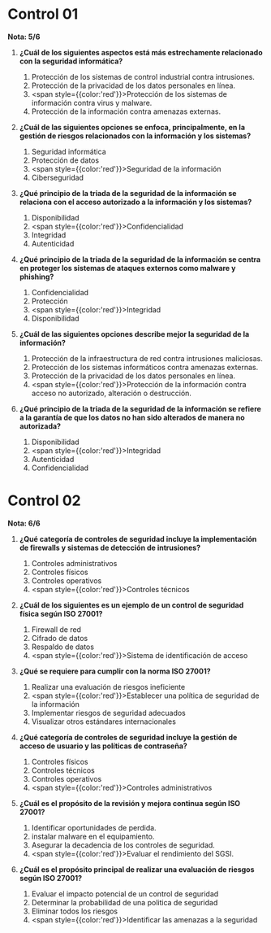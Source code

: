 # Control 01
**Nota: 5/6**

1. **¿Cuál de los siguientes aspectos está más estrechamente relacionado con la seguridad informática?**
	1. Protección de los sistemas de control industrial contra intrusiones.
	2. Protección de la privacidad de los datos personales en línea.
	3. <span style={{color:'red'}}>Protección de los sistemas de información contra virus y malware.</span>
	4. Protección de la información contra amenazas externas.

2. **¿Cuál de las siguientes opciones se enfoca, principalmente, en la gestión de riesgos relacionados con la información y los sistemas?**
	1. Seguridad informática
	2. Protección de datos
	3. <span style={{color:'red'}}>Seguridad de la información</span>
	4. Ciberseguridad

3. **¿Qué principio de la triada de la seguridad de la información se relaciona con el acceso autorizado a la información y los sistemas?**
	1. Disponibilidad
	2. <span style={{color:'red'}}>Confidencialidad</span>
	3. Integridad
	4. Autenticidad

4. **¿Qué principio de la triada de la seguridad de la información se centra en proteger los sistemas de ataques externos como malware y phishing?**
	1. Confidencialidad
	2. Protección
	3. <span style={{color:'red'}}>Integridad</span>
	4. Disponibilidad

5. **¿Cuál de las siguientes opciones describe mejor la seguridad de la información?**
	1. Protección de la infraestructura de red contra intrusiones maliciosas.
	2. Protección de los sistemas informáticos contra amenazas externas.
	3. Protección de la privacidad de los datos personales en línea.
	4. <span style={{color:'red'}}>Protección de la información contra acceso no autorizado, alteración o destrucción.</span>

6. **¿Qué principio de la triada de la seguridad de la información se refiere a la garantía de que los datos no han sido alterados de manera no autorizada?**
	1. Disponibilidad
	2. <span style={{color:'red'}}>Integridad</span>
	3. Autenticidad
	4. Confidencialidad
	
# Control 02
**Nota: 6/6**

1. **¿Qué categoría de controles de seguridad incluye la implementación de firewalls y sistemas de detección de intrusiones?**
	1. Controles administrativos
	2. Controles físicos
	3. Controles operativos
	4. <span style={{color:'red'}}>Controles técnicos</span>
	
2. **¿Cuál de los siguientes es un ejemplo de un control de seguridad física según ISO 27001?**
	1. Firewall de red
	2. Cifrado de datos
	3. Respaldo de datos
	4. <span style={{color:'red'}}>Sistema de identificación de acceso</span>

3. **¿Qué se requiere para cumplir con la norma ISO 27001?**
	1. Realizar una evaluación de riesgos ineficiente
	2. <span style={{color:'red'}}>Establecer una política de seguridad de la información</span>
	3. Implementar riesgos de seguridad adecuados
	4. Visualizar otros estándares internacionales

4. **¿Qué categoría de controles de seguridad incluye la gestión de acceso de usuario y las políticas de contraseña?**
	1. Controles físicos
	2. Controles técnicos
	3. Controles operativos
	4. <span style={{color:'red'}}>Controles administrativos</span>

5. **¿Cuál es el propósito de la revisión y mejora continua según ISO 27001?**
	1. Identificar oportunidades de perdida.
	2. instalar malware en el equipamiento.
	3. Asegurar la decadencia de los controles de seguridad.
	4. <span style={{color:'red'}}>Evaluar el rendimiento del SGSI.</span>

6. **¿Cuál es el propósito principal de realizar una evaluación de riesgos según ISO 27001?**
	1. Evaluar el impacto potencial de un control de seguridad
	2. Determinar la probabilidad de una politica de seguridad
	3. Eliminar todos los riesgos
	4. <span style={{color:'red'}}>Identificar las amenazas a la seguridad</span>

